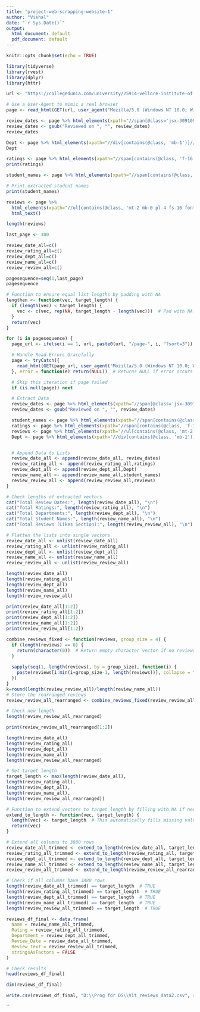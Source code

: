 ---
title: "project-web-scrapping-website-1"
author: "Vishal"
date: "`r Sys.Date()`"
output:
  html_document: default
  pdf_document: default
---

```{r setup, include=FALSE}
knitr::opts_chunk$set(echo = TRUE)
```



```{r }
library(tidyverse)
library(rvest)
library(dplyr)
library(httr)

url <- "https://collegedunia.com/university/25914-vellore-institute-of-technology-vit-university-vellore/reviews"

# Use a User-Agent to mimic a real browser
page <- read_html(GET(url, user_agent("Mozilla/5.0 (Windows NT 10.0; Win64; x64) AppleWebKit/537.36 (KHTML, like Gecko) Chrome/114.0.0.0 Safari/537.36")))
```

```{r }
review_dates <- page %>% html_elements(xpath="//span[@class='jsx-3091098665' and not(ancestor::div[contains(@class, 'mb-1')])]") %>% html_text()
review_dates <- gsub("Reviewed on ", "", review_dates)
review_dates
```

```{r }
Dept <- page %>% html_elements(xpath="//div[contains(@class, 'mb-1')]//a//span[@class='jsx-3091098665']") %>% html_text()
Dept

```
```{r }
ratings <- page %>% html_elements(xpath="//span[contains(@class, 'f-16 font-weight-semi text-dark-grey')]") %>% html_text()
print(ratings)

```

```{r }
student_names <- page %>% html_elements(xpath="//span[contains(@class, 'font-weight-semi text-primary-black')]") %>% html_text()

# Print extracted student names
print(student_names)
```

```{r }
reviews <- page %>% 
  html_elements(xpath="//ul[contains(@class, 'mt-2 mb-0 pl-4 fs-16 font-weight-normal text-gray-10')]/li") %>% 
  html_text()

length(reviews)

```

```{r }
last_page <- 300

```

```{r }
review_date_all=c()
review_rating_all=c()
review_dept_all=c()
review_name_all=c()
review_review_all=c()

```

```{r }
pagesequence=seq(1,last_page)
pagesequence
```

```{r }
# Function to ensure equal list lengths by padding with NA
lengthen <- function(vec, target_length) {
  if (length(vec) < target_length) {
    vec <- c(vec, rep(NA, target_length - length(vec)))  # Pad with NA
  }
  return(vec)
}

for (i in pagesequence) {
  page_url <- ifelse(i == 1, url, paste0(url, "/page-", i, "?sort=3"))

  # Handle Read Errors Gracefully
  page <- tryCatch({
    read_html(GET(page_url, user_agent("Mozilla/5.0 (Windows NT 10.0; Win64; x64) AppleWebKit/537.36 (KHTML, like Gecko) Chrome/114.0.0.0 Safari/537.36")))
  }, error = function(e) return(NULL))  # Returns NULL if error occurs

  # Skip this iteration if page failed
  if (is.null(page)) next  

  # Extract Data
  review_dates <- page %>% html_elements(xpath="//span[@class='jsx-3091098665' and not(ancestor::div[contains(@class, 'mb-1')])]") %>% html_text()
  review_dates <- gsub("Reviewed on ", "", review_dates)

  student_names <- page %>% html_elements(xpath="//span[contains(@class, 'font-weight-semi text-primary-black')]") %>% html_text()
  ratings <- page %>% html_elements(xpath="//span[contains(@class, 'f-16 font-weight-semi text-dark-grey')]") %>% html_text()
  reviews <- page %>% html_elements(xpath="//ul[contains(@class, 'mt-2 mb-0 pl-4 fs-16 font-weight-normal text-gray-10')]/li") %>% html_text()
  Dept <- page %>% html_elements(xpath="//div[contains(@class, 'mb-1')]//a//span[@class='jsx-3091098665']") %>% html_text()


  # Append Data to Lists
  review_date_all <- append(review_date_all, review_dates)
  review_rating_all <- append(review_rating_all,ratings)
  review_dept_all <- append(review_dept_all,Dept)
  review_name_all <- append(review_name_all,student_names)
  review_review_all <- append(review_review_all,reviews)
}

```


```{r }
# Check lengths of extracted vectors
cat("Total Review Dates:", length(review_date_all), "\n")
cat("Total Ratings:", length(review_rating_all), "\n")
cat("Total Departments:", length(review_dept_all), "\n")
cat("Total Student Names:", length(review_name_all), "\n")
cat("Total Reviews (Likes Section):", length(review_review_all), "\n")

```
```{r }
# Flatten the lists into single vectors
review_date_all <- unlist(review_date_all)
review_rating_all <- unlist(review_rating_all)
review_dept_all <- unlist(review_dept_all)
review_name_all <- unlist(review_name_all)
review_review_all <- unlist(review_review_all)

length(review_date_all)
length(review_rating_all)
length(review_dept_all)
length(review_name_all)
length(review_review_all)


```

```{r }
print(review_date_all[1:2])
print(review_rating_all[1:2])
print(review_dept_all[1:2])
print(review_name_all[1:2])
print(review_review_all[1:2])
```
```{r }
combine_reviews_fixed <- function(reviews, group_size = 4) {
  if (length(reviews) == 0) {
    return(character(0))  # Return empty character vector if no reviews
  }
  
  sapply(seq(1, length(reviews), by = group_size), function(i) {
    paste(reviews[i:min(i+group_size-1, length(reviews))], collapse = " ")
  })
}
k=round(length(review_review_all)/length(review_name_all))
# Store the rearranged reviews
review_review_all_rearranged <- combine_reviews_fixed(review_review_all,k)

# Check new length
length(review_review_all_rearranged)


```
```{r }
print(review_review_all_rearranged[1:2])

```
```{r }
length(review_date_all)
length(review_rating_all)
length(review_dept_all)
length(review_name_all)
length(review_review_all_rearranged)
```
```{r }
# Set target length
target_length <- max(length(review_date_all),
length(review_rating_all),
length(review_dept_all),
length(review_name_all),
length(review_review_all_rearranged))

# Function to extend vectors to target length by filling with NA if needed
extend_to_length <- function(vec, target_length) {
  length(vec) <- target_length  # This automatically fills missing values with NA
  return(vec)
}

# Extend all columns to 3880 rows
review_date_all_trimmed <- extend_to_length(review_date_all, target_length)
review_rating_all_trimmed <- extend_to_length(review_rating_all, target_length)
review_dept_all_trimmed <- extend_to_length(review_dept_all, target_length)
review_name_all_trimmed <- extend_to_length(review_name_all, target_length)
review_review_all_trimmed <- extend_to_length(review_review_all_rearranged, target_length)

# Check if all columns have 3880 rows
length(review_date_all_trimmed) == target_length  # TRUE
length(review_rating_all_trimmed) == target_length  # TRUE
length(review_dept_all_trimmed) == target_length  # TRUE
length(review_name_all_trimmed) == target_length  # TRUE
length(review_review_all_trimmed) == target_length  # TRUE

```
```{r }
reviews_df_final <- data.frame(
  Name = review_name_all_trimmed,
  Rating = review_rating_all_trimmed,
  Department = review_dept_all_trimmed,
  Review_Date = review_date_all_trimmed,
  Review_Text = review_review_all_trimmed,
  stringsAsFactors = FALSE
)

# Check results
head(reviews_df_final)


```
```{r }
dim(reviews_df_final)

```
```{r }
write.csv(reviews_df_final, "D:\\Prog for DS\\Vit_reviews_data2.csv", row.names = FALSE)

```
``


